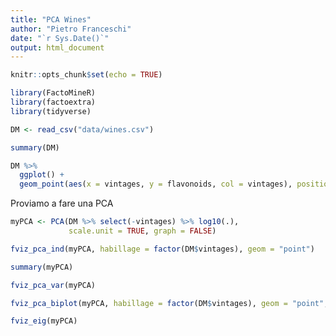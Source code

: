 ```yaml
---
title: "PCA Wines"
author: "Pietro Franceschi"
date: "`r Sys.Date()`"
output: html_document
---
```


```r
knitr::opts_chunk$set(echo = TRUE)
```


```r
library(FactoMineR)
library(factoextra)
library(tidyverse)
```


```r
DM <- read_csv("data/wines.csv")
```


```r
summary(DM)
```


```r
DM %>% 
  ggplot() + 
  geom_point(aes(x = vintages, y = flavonoids, col = vintages), position = position_jitter(width = 0.1))
```



Proviamo a fare una PCA

```r
myPCA <- PCA(DM %>% select(-vintages) %>% log10(.), 
             scale.unit = TRUE, graph = FALSE)
```



```r
fviz_pca_ind(myPCA, habillage = factor(DM$vintages), geom = "point")
```


```r
summary(myPCA)
```





```r
fviz_pca_var(myPCA)
```


```r
fviz_pca_biplot(myPCA, habillage = factor(DM$vintages), geom = "point", axes = c(1,3))
```
```r
fviz_eig(myPCA)
```

